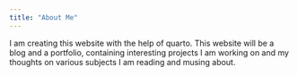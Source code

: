 ```yaml
---
title: "About Me"
---
```


I am creating this website with the help of quarto. This website will be a blog and a portfolio, containing interesting projects I am working on and my thoughts on various subjects I am reading and musing about.

